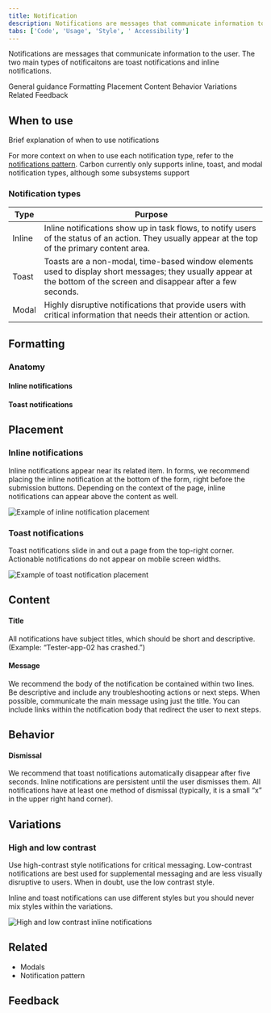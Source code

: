 ```yaml
---
title: Notification
description: Notifications are messages that communicate information to the user. The two main types of notificaitons are toast notifications and inline notifications.
tabs: ['Code', 'Usage', 'Style', ' Accessibility']
---
```


<PageDescription>

Notifications are messages that communicate information to the user. The two main types of notificaitons are toast notifications and inline notifications.

</PageDescription>

<AnchorLinks>

<AnchorLink>General guidance</AnchorLink>
<AnchorLink>Formatting</AnchorLink>
<AnchorLink>Placement</AnchorLink>
<AnchorLink>Content</AnchorLink>
<AnchorLink>Behavior</AnchorLink>
<AnchorLink>Variations</AnchorLink>
<AnchorLink>Related</AnchorLink>
<AnchorLink>Feedback</AnchorLink>

</AnchorLinks>

## When to use

Brief explanation of when to use notifications

For more context on when to use each notification type, refer to the [notifications pattern](/patterns/notification-pattern/). Carbon currently only supports inline, toast, and modal notification types, although some subsystems support

### Notification types

| Type   | Purpose                                                                                                                                                               |
| ------ | --------------------------------------------------------------------------------------------------------------------------------------------------------------------- |
| Inline | Inline notifications show up in task flows, to notify users of the status of an action. They usually appear at the top of the primary content area.                   |
| Toast  | Toasts are a non-modal, time-based window elements used to display short messages; they usually appear at the bottom of the screen and disappear after a few seconds. |
| Modal  | Highly disruptive notifications that provide users with critical information that needs their attention or action.                                                    |

## Formatting

### Anatomy

#### Inline notifications

#### Toast notifications

## Placement

### Inline notifications

Inline notifications appear near its related item. In forms, we recommend placing the inline notification at the bottom of the form, right before the submission buttons. Depending on the context of the page, inline notifications can appear above the content as well.

<Row>
<Column colLg={8}>

![Example of inline notification placement](images/notification-usage-3.png)

</Column>
</Row>

### Toast notifications

Toast notifications slide in and out a page from the top-right corner. Actionable notifications do not appear on mobile screen widths.

<Row>
<Column colLg={8}>

![Example of toast notification placement](images/notification-usage-2.png)

</Column>
</Row>

## Content

#### Title

All notifications have subject titles, which should be short and descriptive. (Example: “Tester-app-02 has crashed.”)

#### Message

We recommend the body of the notification be contained within two lines. Be descriptive and include any troubleshooting actions or next steps. When possible, communicate the main message using just the title. You can include links within the notification body that redirect the user to next steps.

## Behavior

#### Dismissal

We recommend that toast notifications automatically disappear after five seconds. Inline notifications are persistent until the user dismisses them. All notifications have at least one method of dismissal (typically, it is a small “x” in the upper right hand corner).

## Variations

### High and low contrast

Use high-contrast style notifications for critical messaging. Low-contrast notifications are best used for supplemental messaging and are less visually disruptive to users. When in doubt, use the low contrast style.

Inline and toast notifications can use different styles but you should never mix styles within the variations.

<Row>
<Column colLg={8}>

![High and low contrast inline notifications](images/notification-usage-4.png)

</Column>
</Row>

## Related

- Modals
- Notification pattern

## Feedback
